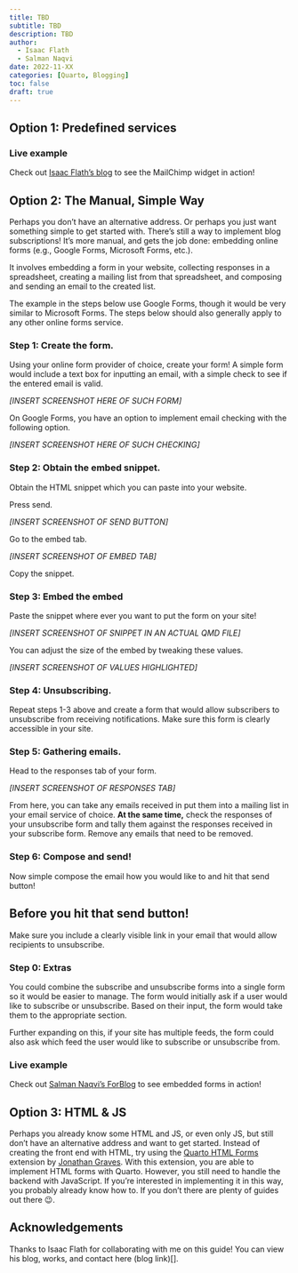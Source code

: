 ```yaml
---
title: TBD
subtitle: TBD
description: TBD
author:
  - Isaac Flath
  - Salman Naqvi
date: 2022-11-XX
categories: [Quarto, Blogging]
toc: false
draft: true
---
```


::::{.panel-tabset}

## Option 1: Predefined services

### Live example

Check out [Isaac Flath's blog]() to see the MailChimp widget in action!

## Option 2: The Manual, Simple Way

Perhaps you don't have an alternative address. Or perhaps you just want something simple to get started with. There's still a way to implement blog
subscriptions! It's more manual, and gets the job done: embedding online forms (e.g., Google Forms, Microsoft Forms, etc.).

It involves embedding a form in your website, collecting responses in a spreadsheet, creating a mailing list from that spreadsheet, and composing and
sending an email to the created list.

The example in the steps below use Google Forms, though it would be very similar to Microsoft Forms. The steps below should also generally apply to any
other online forms service.

### Step 1: Create the form.

Using your online form provider of choice, create your form! A simple form would include a text box for inputting an email, with a simple check to see if
the entered email is valid.

_[INSERT SCREENSHOT HERE OF SUCH FORM]_

On Google Forms, you have an option to implement email checking with the following option.

_[INSERT SCREENSHOT HERE OF SUCH CHECKING]_

### Step 2: Obtain the embed snippet.

Obtain the HTML snippet which you can paste into your website.

Press send.

_[INSERT SCREENSHOT OF SEND BUTTON]_

Go to the embed tab.

_[INSERT SCREENSHOT OF EMBED TAB]_

Copy the snippet.

### Step 3: Embed the embed

Paste the snippet where ever you want to put the form on your site!

_[INSERT SCREENSHOT OF SNIPPET IN AN ACTUAL QMD FILE]_

You can adjust the size of the embed by tweaking these values.

_[INSERT SCREENSHOT OF VALUES HIGHLIGHTED]_

### Step 4: Unsubscribing.

Repeat steps 1-3 above and create a form that would allow subscribers to unsubscribe from receiving notifications. Make sure this form is clearly
accessible in your site.

### Step 5: Gathering emails.

Head to the responses tab of your form.

_[INSERT SCREENSHOT OF RESPONSES TAB]_

From here, you can take any emails received in put them into a mailing list in your email service of choice. **At the same time,** check the responses of
your unsubscribe form and tally them against the responses received in your subscribe form. Remove any emails that need to be removed.

### Step 6: Compose and send!

Now simple compose the email how you would like to and hit that send button!

:::{.callout-warning appearance="simple"}
# Before you hit that send button!
Make sure you include a clearly visible link in your email that would allow recipients to unsubscribe.
:::

### Step 0: Extras

:::{.callout-tip appearance="simple}
You could combine the subscribe and unsubscribe forms into a single form so it would be easier to manage. The form would initially ask if a user would like
to subscribe or unsubscribe. Based on their input, the form would take them to the appropriate section.

Further expanding on this, if your site has multiple feeds, the form could also ask which feed the user would like to subscribe or unsubscribe from.
:::

### Live example

Check out [Salman Naqvi's ForBlog]() to see embedded forms in action!

## Option 3: HTML & JS

Perhaps you already know some HTML and JS, or even only JS, but still don't have an alternative address and want to get started. Instead of creating the front
end with HTML, try using the [Quarto HTML Forms](https://github.com/jlgraves-ubc/forms) extension by [Jonathan Graves](https://github.com/jlgraves-ubc).
With this extension, you are able to implement HTML forms with Quarto. However, you still need to handle the backend with JavaScript. If you're interested
in implementing it in this way, you probably already know how to. If you don't there are plenty of guides out there 😉.

::::

## Acknowledgements

Thanks to Isaac Flath for collaborating with me on this guide! You can view his blog, works, and contact here (blog link)[].
